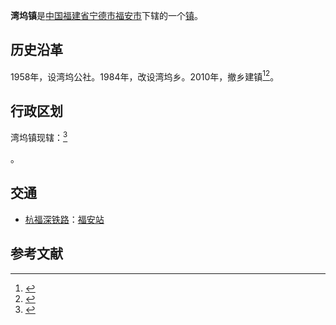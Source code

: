 {{中国乡级行政区|35/09/81/502/000
| 总面积 =92.7平方千米
| 毗邻行政区 =北面为[[赛岐镇|赛岐镇]]<br />南面为[[官井洋|官井洋]]<br />西面隔江为[[下白石镇|下白石镇]]<br />东面为[[溪尾镇|溪尾镇]]
|景观照片文件名=福安火车站 - panoramio - Deathfish.jpg
}}
'''湾坞镇'''是[[中华人民共和国|中国]][[福建省|福建省]][[宁德市|宁德市]][[福安市|福安市]]下辖的一个[[镇|镇]]。

== 历史沿革 ==
1958年，设湾坞公社。1984年，改设湾坞乡。2010年，撤乡建镇<ref>{{cite news|author=周邦在|title=福安湾坞乡撤乡建镇 所辖行政区域政府驻地不变|url=http://news.66163.com/2010-06-10/425103.shtml|accessdate=2010年7月4日|newspaper=宁德网|date=2010-06-10|archive-url=https://web.archive.org/web/20160305002617/http://news.66163.com/2010-06-10/425103.shtml|archive-date=2016年3月5日|dead-url=yes}}</ref><ref>{{cite web|author=福建省人民政府|title=福建省人民政府关于撤销福安市湾坞乡设立湾坞镇的批复|url=http://www.fujian.gov.cn/zwgk/zxwj/szfwj/201006/t20100608_253645.htm|publisher=福建省人民政府|accessdate=2010年7月4日}}{{dead link|date=2018年3月 |bot=InternetArchiveBot |fix-attempted=yes }}</ref>。

== 行政区划 ==

湾坞镇现辖：<ref>{{PRC admin/ref sgc|35/09/81/502/000}}</ref>

{{PRC admin/children|35/09/81/502/000}}。

== 交通 ==
* {{rint|cn|crh}}[[杭福深铁路|杭福深铁路]]：[[福安站|福安站]]

== 参考文献 ==
{{reflist}}

{{PRC admin/navcat|35/09/81/502/000}}